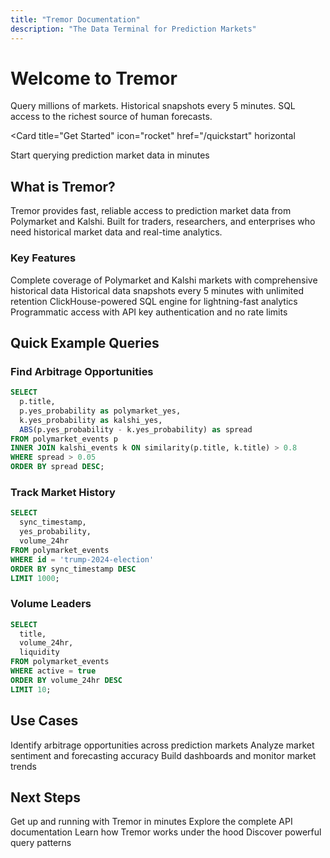 ```yaml
---
title: "Tremor Documentation"
description: "The Data Terminal for Prediction Markets"
---
```


# Welcome to Tremor

Query millions of markets. Historical snapshots every 5 minutes. SQL access to the richest source of human forecasts.

<Card
  title="Get Started"
  icon="rocket"
  href="/quickstart"
  horizontal
>
  Start querying prediction market data in minutes
</Card>

## What is Tremor?

Tremor provides fast, reliable access to prediction market data from Polymarket and Kalshi. Built for traders, researchers, and enterprises who need historical market data and real-time analytics.

### Key Features

<Columns cols={2}>
  <Card
    title="166K+ Markets"
    icon="chart-line"
  >
    Complete coverage of Polymarket and Kalshi markets with comprehensive historical data
  </Card>
  <Card
    title="5-Minute Snapshots"
    icon="clock"
  >
    Historical data snapshots every 5 minutes with unlimited retention
  </Card>
  <Card
    title="Sub-200ms Queries"
    icon="bolt"
  >
    ClickHouse-powered SQL engine for lightning-fast analytics
  </Card>
  <Card
    title="REST API"
    icon="code"
  >
    Programmatic access with API key authentication and no rate limits
  </Card>
</Columns>

## Quick Example Queries

### Find Arbitrage Opportunities

```sql
SELECT
  p.title,
  p.yes_probability as polymarket_yes,
  k.yes_probability as kalshi_yes,
  ABS(p.yes_probability - k.yes_probability) as spread
FROM polymarket_events p
INNER JOIN kalshi_events k ON similarity(p.title, k.title) > 0.8
WHERE spread > 0.05
ORDER BY spread DESC;
```

### Track Market History

```sql
SELECT
  sync_timestamp,
  yes_probability,
  volume_24hr
FROM polymarket_events
WHERE id = 'trump-2024-election'
ORDER BY sync_timestamp DESC
LIMIT 1000;
```

### Volume Leaders

```sql
SELECT
  title,
  volume_24hr,
  liquidity
FROM polymarket_events
WHERE active = true
ORDER BY volume_24hr DESC
LIMIT 10;
```

## Use Cases

<Columns cols={3}>
  <Card
    title="Trading"
    icon="chart-candlestick"
  >
    Identify arbitrage opportunities across prediction markets
  </Card>
  <Card
    title="Research"
    icon="flask"
  >
    Analyze market sentiment and forecasting accuracy
  </Card>
  <Card
    title="Analytics"
    icon="magnifying-glass-chart"
  >
    Build dashboards and monitor market trends
  </Card>
</Columns>

## Next Steps

<Columns cols={2}>
  <Card
    title="Quickstart"
    icon="play"
    href="/quickstart"
  >
    Get up and running with Tremor in minutes
  </Card>
  <Card
    title="API Reference"
    icon="terminal"
    href="/api-reference/introduction"
  >
    Explore the complete API documentation
  </Card>
  <Card
    title="Architecture"
    icon="sitemap"
    href="/essentials/architecture"
  >
    Learn how Tremor works under the hood
  </Card>
  <Card
    title="Query Examples"
    icon="database"
    href="/essentials/arbitrage-queries"
  >
    Discover powerful query patterns
  </Card>
</Columns>
